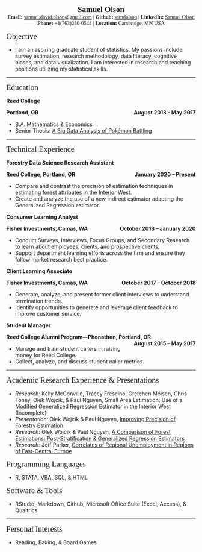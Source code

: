 <center><span style="font-family:Didot; font-size:1.5em;">**Samuel Olson** </span></center>


<center><span style="font-family:Didot; font-size:1em;"> **Email:** [samuel.david.olson@gmail.com](samuel.david.olson@gmail.com) | **Github:** [samdolson](http://github.com/samdolson) | **LinkedIn:** [Samuel Olson](https://www.linkedin.com/in/samuel-olson-108b73135/)</span></center>

<center><span style="font-family:Didot; font-size:1em;"> **Phone:** +1(763)280-0544 | **Location:** Cambridge, MN USA </span></center>

<span style="font-family:Didot; font-size:1.5em;">  Objective  </span>

* I am an aspiring graduate student of statistics. My passions include survey estimation, research methodology, data literacy, cognitive biases, and data visualization. I am interested in research and teaching positions utilizing my statistical skills. 

------

<span style="font-family:Didot; font-size:1.5em; font-size:;">  Education  </span>
<br />

**Reed College**
<p style="text-align:left;"> **Portland, OR** <span style="float:right;"> **August 2013 - May 2017 ** </span> </p>
   
* B.A. Mathematics & Economics
* Senior Thesis: [A Big Data Analysis of Pokémon Battling](https://github.com/samuelolson/reed-thesis/blob/master/docs/thesis.pdf)

------

<span style="font-family:Didot; font-size:1.5em ;"> Technical Experience  </span>
<br />

**Forestry Data Science Research Assistant**
<p style="text-align:left;"> **Reed College, Portland, OR** <span style="float:right;"> **January 2020 – Present** </span> </p>

* Compare and contrast the precision of estimation techniques in estimating forest attributes in the Interior West. 
* Create and analyze the use of a new indirect estimator adapting the Generalized Regression estimator. 

**Consumer Learning Analyst**
<p style="text-align:left;"> **Fisher Investments, Camas, WA** <span style="float:right;"> **October 2018 – January 2020** </span> </p>

* Conduct Surveys, Interviews, Focus Groups, and Secondary Research to learn about employees, clients, and prospective clients.
* Support department learning efforts across the firm and ensure they follow market research best practice.

**Client Learning Associate**
<p style="text-align:left;"> **Fisher Investments, Camas, WA** <span style="float:right;"> **October 2017 – October 2018** </span> </p>

* Generate, analyze, and present former client interviews to understand termination trends. 
* Identify opportunities to generate and leverage client feedback to improve customer service. 

**Student Manager**
<p style="text-align:left;"> **Reed College Alumni Program---Phonathon, Portland, OR** <span style="float:right;"> **August 2015 – May 2017 ** </span> </p>

* Manage and train student callers in raising money for Reed College. 
* Collect, analyze, and discuss student caller metrics. 

------

<span style="font-family:Didot; font-size:1.5em;">  Academic Research Experience & Presentations </span>
<br />

* *Research:* Kelly McConville, Tracey Frescino, Gretchen Moisen, Chris Toney, Olek Wojcik, & Paul Nguyen, Small Area Estimation: Use of a Modified Generalized Regression Estimator in the Interior West (Incomplete)
* *Presentation:* Olek Wojcik & Paul Nguyen, [Improving Precision of Forestry Estimation](https://www.causeweb.org/usproc/eusrc/2020/program/9)
* *Research:* Olek Wojcik & Paul Nguyen, [A Comparison of Forest Estimations: Post-Stratification & Generalized Regression Estimators](https://tinyurl.com/y2ujojrv)
* *Research:* Jeff Parker, [Correlates of Regional Unemployment in Regions of East-Central Europe](https://www.reed.edu/economics/parker/Parker_WEA_Paper.pdf)

<span style="font-family:Didot; font-size:1.5em;">  Programming Languages  </span>
<br />

* R, STATA, VBA, SQL, & HTML

<span style="font-family:Didot; font-size:1.5em;">  Software & Tools  </span>
<br />

* RStudio, Markdown, Github, Microsoft Office Suite (Excel, Access), & Qualtrics

------

<span style="font-family:Didot; font-size:1.5em;">  Personal Interests  </span>
<br />

* Reading, Baking, & Board Games